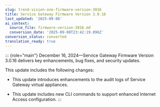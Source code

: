 ```yaml
---
slug: trend-vision-one-firmware-version-3016
title: Service Gateway Firmware Version 3.0.16
last_updated: '2025-09-08'
ai_context:
  source_file: firmware-version-3016.md
  conversion_date: '2025-09-08T23:42:19.096Z'
conversion_status: converted
translation_ready: true
---
```


::: {role="main"}
December 16, 2024—Service Gateway Firmware Version 3.0.16 delivers key enhancements, bug fixes, and security updates.

This update includes the following changes:

- This update introduces enhancements to the audit logs of Service Gateway virtual appliances.

- This update includes new CLI commands to support enhanced Internet Access configuration.
:::
